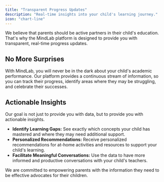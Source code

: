 ```yaml
---
title: "Transparent Progress Updates"
description: "Real-time insights into your child's learning journey."
icon: "chart-line"
---
```


We believe that parents should be active partners in their child's education. That's why the MindLab platform is designed to provide you with transparent, real-time progress updates.

## No More Surprises

With MindLab, you will never be in the dark about your child's academic performance. Our platform provides a continuous stream of information, so you can track their progress, identify areas where they may be struggling, and celebrate their successes.

## Actionable Insights

Our goal is not just to provide you with data, but to provide you with actionable insights.

-   **Identify Learning Gaps:** See exactly which concepts your child has mastered and where they may need additional support.
-   **Personalized Recommendations:** Receive personalized recommendations for at-home activities and resources to support your child's learning.
-   **Facilitate Meaningful Conversations:** Use the data to have more informed and productive conversations with your child's teachers.

We are committed to empowering parents with the information they need to be effective advocates for their children.